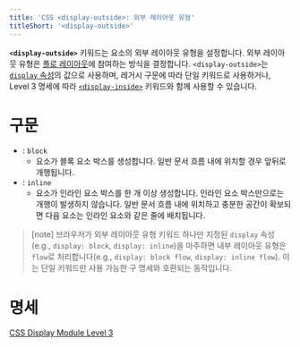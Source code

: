```yaml
---
title: 'CSS <display-outside>: 외부 레이아웃 유형'
titleShort: '<display-outside>'
---
```


**`<display-outside>`** 키워드는 요소의 외부 레이아웃 유형을 설정합니다. 외부 레이아웃 유형은 [플로 레이아웃](https://developer.mozilla.org/en-US/docs/Web/CSS/CSS_Flow_Layout)에 참여하는 방식을 결정합니다. `<display-outside>`는 [`display` 속성](../display)의 값으로 사용하며, 레거시 구문에 따라 단일 키워드로 사용하거나, Level 3 명세에 따라 [`<display-inside>`] 키워드와 함께 사용할 수 있습니다.

# 구문

- : `block`
  - 요소가 블록 요소 박스를 생성합니다. 일반 문서 흐름 내에 위치할 경우 앞뒤로 개행됩니다.
- : `inline`
  - 요소가 인라인 요소 박스를 한 개 이상 생성합니다. 인라인 요소 박스만으로는 개행이 발생하지 않습니다. 일반 문서 흐름 내에 위치하고 충분한 공간이 확보되면 다음 요소는 인라인 요소와 같은 줄에 배치됩니다.

> [note] 브라우저가 외부 레이아웃 유형 키워드 하나만 지정된 `display` 속성(e.g., `display: block`, `display: inline`)을 마주하면 내부 레이아웃 유형은 `flow`로 처리합니다(e.g., `display: block flow`, `display: inline flow`). 이는 단일 키워드만 사용 가능한 구 명세와 호환되는 동작입니다.

# 명세

[CSS Display Module Level 3](https://drafts.csswg.org/css-display/#typedef-display-outside)

[`<display-inside>`]: ./display-inside
